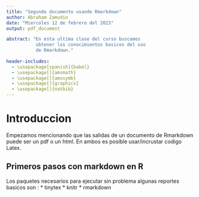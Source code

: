 ---
title: "Segundo documento usando Rmarkdown"
author: Abraham Zamudio
date: "Miercoles 12 de febrero del 2023"
output: pdf_document

abstract: "En esta ultima clase del curso buscamos 
           obtener los conocimientos basicos del uso
           de Rmarkdown."
           
header-includes:
  - \usepackage[spanish]{babel}
  - \usepackage[]{amsmath}
  - \usepackage[]{amssymb}
  - \usepackage[]{graphicx}
  - \usepackage[]{natbib}
---

# Introduccion

Empezamos mencionando que las salidas de un documento de Rmarkdown
puede ser un pdf o un html. En ambos es posible usar/incrustar
codigo Latex.


## Primeros pasos con markdown en R

Los paquetes necesarios para ejecutar sin problema algunas reportes 
basicos son :
  * tinytex
  * knitr
  * rmarkdown

















